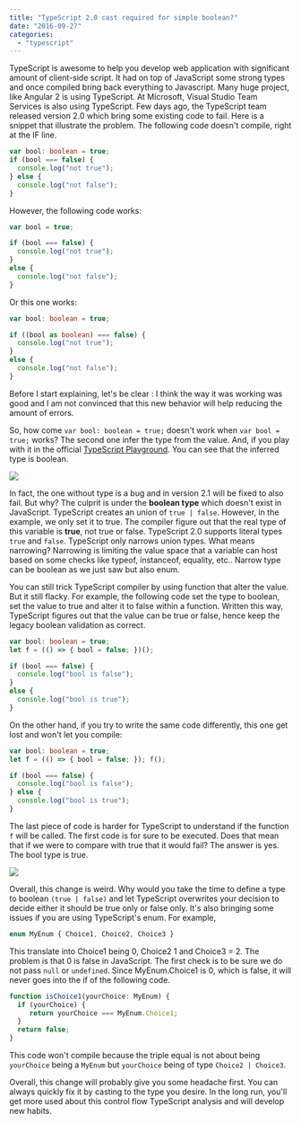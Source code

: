 ```yaml
---
title: "TypeScript 2.0 cast required for simple boolean?"
date: "2016-09-27"
categories: 
  - "typescript"
---
```


TypeScript is awesome to help you develop web application with significant amount of client-side script. It had on top of JavaScript some strong types and once compiled bring back everything to Javascript. Many huge project, like Angular 2 is using TypeScript. At Microsoft, Visual Studio Team Services is also using TypeScript. Few days ago, the TypeScript team released version 2.0 which bring some existing code to fail. Here is a snippet that illustrate the problem. The following code doesn't compile, right at the IF line. 

```typescript
var bool: boolean = true;
if (bool === false) { 
  console.log("not true"); 
} else { 
  console.log("not false"); 
} 
``` 


However, the following code works: 

```typescript
var bool = true;

if (bool === false) { 
  console.log("not true");
} 
else { 
  console.log("not false"); 
} 
``` 


Or this one works: 
```typescript
var bool: boolean = true;

if ((bool as boolean) === false) { 
  console.log("not true"); 
}
else { 
  console.log("not false"); 
} 
``` 


Before I start explaining, let's be clear : I think the way it was working was good and I am not convinced that this new behavior will help reducing the amount of errors.

So, how come `var bool: boolean = true;` doesn't work when `var bool = true;` works? The second one infer the type from the value. And, if you play with it in the official [TypeScript Playground](https://www.typescriptlang.org/play/index.html#src=%2F%2F----------%20Example%201%20Wrong%20now%0D%0Avar%20bool%3A%20boolean%20%3D%20true%3B%0D%0A%0D%0Aif%20(bool%20%3D%3D%3D%20false)%20%7B%0D%0A%20%20%20%20console.log(%22not%20true%22)%3B%0D%0A%7D%0D%0Aelse%20%7B%20%0D%0A%20%20%20%20console.log(%22not%20false%22)%3B%0D%0A%7D%0D%0A%2F%2F----------%20Example%202%20Good%20but%20from%20that%20new%20logic%20should%20be%20wrong%20too%20like%20example%201%0D%0Avar%20bool2%20%3D%20true%3B%20%2F%2FCursor%20hover%20show%20that%20bool%20is%20boolean.%20This%20time%2C%20it's%20fine.%0D%0A%0D%0Aif%20(bool2%20%3D%3D%3D%20false)%20%7B%0D%0A%20%20%20%20console.log(%22not%20true%22)%3B%0D%0A%7D%0D%0Aelse%20%7B%20%0D%0A%20%20%20%20console.log(%22not%20false%22)%3B%0D%0A%7D%0D%0A%0D%0A%2F%2F----------%20%20Example%203%20Boolean%20to%20boolean...%20complicated%20for%20nothing%3F%0D%0Avar%20bool3%3Aboolean%20%3D%20true%3B%0D%0A%0D%0Aif%20((bool3%20as%20boolean)%20%3D%3D%3D%20false)%20%7B%0D%0A%20%20%20%20console.log(%22not%20true%22)%3B%0D%0A%7D%0D%0Aelse%20%7B%20%0D%0A%20%20%20%20console.log(%22not%20false%22)%3B%0D%0A%7D%0D%0A%0D%0A%2F%2F----------%20%20Example%204%0D%0Avar%20bool4%3Aboolean%20%3D%20true%3B%0D%0Abool4%20%3D%20returnMethodToFalse(bool4)%3B%20%2F%2FThat%20is%20fine%20even%20if%20it%20return%20false%0D%0Aif%20(bool4%20%3D%3D%3D%20false)%20%7B%0D%0A%20%20%20%20console.log(%22not%20true%22)%3B%0D%0A%7D%0D%0Aelse%20%7B%20%0D%0A%20%20%20%20console.log(%22not%20false%22)%3B%0D%0A%7D%0D%0A%0D%0Afunction%20returnMethodToFalse(b%3Aboolean)%3Aboolean%7B%0D%0A%20%20%20%20return%20false%3B%0D%0A%7D). You can see that the inferred type is boolean. 

![](images/inferredBoolean.png)

In fact, the one without type is a bug and in version 2.1 will be fixed to also fail. But why? The culprit is under the **boolean type** which doesn't exist in JavaScript. TypeScript creates an union of `true | false`. However, in the example, we only set it to true. The compiler figure out that the real type of this variable is **true**, not true or false. TypeScript 2.0 supports literal types `true` and `false`. TypeScript only narrows union types. What means narrowing? Narrowing is limiting the value space that a variable can host based on some checks like typeof, instanceof, equality, etc.. Narrow type can be boolean as we just saw but also enum.

You can still trick TypeScript compiler by using function that alter the value. But it still flacky. For example, the following code set the type to boolean, set the value to true and alter it to false within a function. Written this way, TypeScript figures out that the value can be true or false, hence keep the legacy boolean validation as correct. 

```typescript
var bool: boolean = true; 
let f = (() => { bool = false; })();

if (bool === false) { 
  console.log("bool is false"); 
} 
else { 
  console.log("bool is true"); 
} 
``` 

On the other hand, if you try to write the same code differently, this one get lost and won't let you compile: 

```typescript
var bool: boolean = true; 
let f = (() => { bool = false; }); f();

if (bool === false) { 
  console.log("bool is false"); 
} else { 
  console.log("bool is true"); 
} 
``` 

The last piece of code is harder for TypeScript to understand if the function `f` will be called. The first code is for sure to be executed. Does that mean that if we were to compare with true that it would fail? The answer is yes. The bool type is true. 

![](images/inferredBoolean.png)

Overall, this change is weird. Why would you take the time to define a type to boolean `(true | false)` and let TypeScript overwrites your decision to decide either it should be true only or false only. It's also bringing some issues if you are using TypeScript's enum. For example, 

```typescript
enum MyEnum { Choice1, Choice2, Choice3 } 
``` 

 This translate into Choice1 being 0, Choice2 1 and Choice3 = 2. The problem is that 0 is false in JavaScript. The first check is to be sure we do not pass `null` or `undefined`. Since MyEnum.Choice1 is 0, which is false, it will never goes into the if of the following code. 
 
```typescript
function isChoice1(yourChoice: MyEnum) { 
  if (yourChoice) {
     return yourChoice === MyEnum.Choice1; 
  } 
  return false; 
} 
``` 

This code won't compile because the triple equal is not about being `yourChoice` being a `MyEnum` but `yourChoice` being of type `Choice2 | Choice3`.

Overall, this change will probably give you some headache first. You can always quickly fix it by casting to the type you desire. In the long run, you'll get more used about this control flow TypeScript analysis and will develop new habits.
